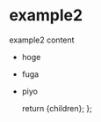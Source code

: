 
# example2

example2 content

- hoge
- fuga
- piyo

  return <Layout>{children}</Layout>;
};
